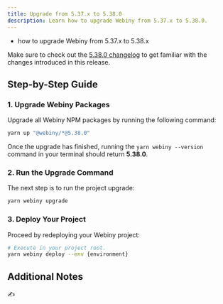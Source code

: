 ```yaml
---
title: Upgrade from 5.37.x to 5.38.0
description: Learn how to upgrade Webiny from 5.37.x to 5.38.0.
---
```



<Alert type="success" title="What you’ll learn">

- how to upgrade Webiny from 5.37.x to 5.38.x

</Alert>

<Alert type="info">

Make sure to check out the [5.38.0 changelog](./changelog) to get familiar with the changes introduced in this
release.

</Alert>

## Step-by-Step Guide

### 1. Upgrade Webiny Packages

Upgrade all Webiny NPM packages by running the following command:

```bash
yarn up "@webiny/*@5.38.0"
```

Once the upgrade has finished, running the `yarn webiny --version` command in your terminal should return **5.38.0**.

### 2. Run the Upgrade Command

The next step is to run the project upgrade:

```bash
yarn webiny upgrade
```

### 3. Deploy Your Project

Proceed by redeploying your Webiny project:

```bash
# Execute in your project root.
yarn webiny deploy --env {environment}
```

<AdditionalNotes />

## Additional Notes

✍️ 
